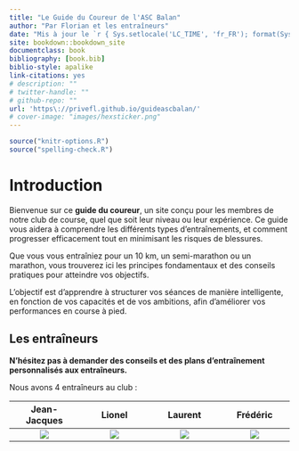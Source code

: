 ```yaml
--- 
title: "Le Guide du Coureur de l'ASC Balan"
author: "Par Florian et les entraîneurs"
date: "Mis à jour le `r { Sys.setlocale('LC_TIME', 'fr_FR'); format(Sys.Date(), format='%d %B %Y') }`"
site: bookdown::bookdown_site
documentclass: book
bibliography: [book.bib]
biblio-style: apalike
link-citations: yes
# description: ""
# twitter-handle: ""
# github-repo: ""
url: 'https\://privefl.github.io/guideascbalan/'
# cover-image: "images/hexsticker.png"
---
```


```r
source("knitr-options.R")
source("spelling-check.R")
```

# Introduction {-}

Bienvenue sur ce **guide du coureur**, un site conçu pour les membres de notre club de course, quel que soit leur niveau ou leur expérience.
Ce guide vous aidera à comprendre les différents types d'entraînements, et comment progresser efficacement tout en minimisant les risques de blessures.

Que vous vous entraîniez pour un 10 km, un semi-marathon ou un marathon,
vous trouverez ici les principes fondamentaux et des conseils pratiques pour atteindre vos objectifs.

L'objectif est d'apprendre à structurer vos séances de manière intelligente,
en fonction de vos capacités et de vos ambitions, afin d'améliorer vos performances en course à pied.


## Les entraîneurs {-}

**N'hésitez pas à demander des conseils et des plans d'entraînement personnalisés aux entraîneurs.**

Nous avons 4 entraîneurs au club :

Jean-Jacques            |  Lionel                   | Laurent     |  Frédéric
:-------------------------:|:-------------------------:|:-------------------------:|:-------------------------:
![](photos/jean-jacques_berrard.png) | ![](photos/lionel_salmon.png) | ![](photos/laurent_rognard.png) | ![](photos/frederic_berlioz.png)

